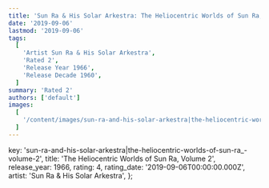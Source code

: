 ```yaml
---
title: 'Sun Ra & His Solar Arkestra: The Heliocentric Worlds of Sun Ra, Volume 2 (1966)'
date: '2019-09-06'
lastmod: '2019-09-06'
tags:
  [
    'Artist Sun Ra & His Solar Arkestra',
    'Rated 2',
    'Release Year 1966',
    'Release Decade 1960',
  ]
summary: 'Rated 2'
authors: ['default']
images:
  [
    '/content/images/sun-ra-and-his-solar-arkestra|the-heliocentric-worlds-of-sun-ra_-volume-2.jpg',
  ]
---
```


  key: 'sun-ra-and-his-solar-arkestra|the-heliocentric-worlds-of-sun-ra_-volume-2',
  title: 'The Heliocentric Worlds of Sun Ra, Volume 2',
  release_year: 1966,
  rating: 4,
  rating_date: '2019-09-06T00:00:00.000Z',
  artist: 'Sun Ra & His Solar Arkestra',
};

<MusicRating data={data} />
